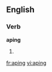 
==English==

===Verb===
'''aping'''

# {{present participle of|[[ape]]}}

[[fr:aping]]
[[vi:aping]]